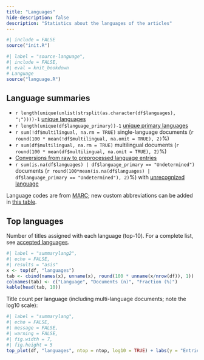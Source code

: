 ```yaml
---
title: "Languages"
hide-description: false
description: "Statistics about the languages of the articles"
---
```


```r
#| include = FALSE
source("init.R")
```
```r
#| label = "source-language",
#| include = FALSE,
#| eval = knit_bookdown
# Language
source("language.R")
```

## Language summaries

 * `r length(unique(unlist(strsplit(as.character(df$languages), ";"))))-1` [unique languages](dataTable/data_table.html?path=../output.tables/languages_accepted.csv)
 * `r length(unique(df$language_primary))-1` [unique primary languages](dataTable/data_table.html?path=../output.tables/language_primary_accepted.csv)  
 * `r sum(!df$multilingual, na.rm = TRUE)` single-language documents (`r round(100 * mean(!df$multilingual, na.omit = TRUE), 2)`%)
 * `r sum(df$multilingual, na.rm = TRUE)` multilingual documents (`r round(100 * mean(df$multilingual, na.omit = TRUE), 2)`%) 
 * [Conversions from raw to preprocessed language entries](dataTable/data_table.html?path=../output.tables/language_conversions.csv) 
 * `r sum(is.na(df$languages) | df$language_primary == "Undetermined")` documents (`r round(100*mean(is.na(df$languages) | df$language_primary == "Undetermined"), 2)`%) with [unrecognized language](dataTable/data_table.html?path=../output.tables/language_discarded.csv)

Language codes are from [MARC](http://www.loc.gov/marc/languages/language_code.html); new custom abbreviations can be added in [this table](dataTable/data_table.html?path=../output.tables/language_abbreviations.csv).



## Top languages

Number of titles assigned with each language (top-10). For a complete list,
see [accepted languages](dataTable/data_table.html?path=../output.tables/language_accepted.csv).

```r
#| label = "summarylang2",
#| echo = FALSE,
#| results = "asis"
x <- top(df, "languages")
tab <- cbind(names(x), unname(x), round(100 * unname(x/nrow(df)), 1))
colnames(tab) <- c("Language", "Documents (n)", "Fraction (%)")
kable(head(tab, 10))
```

Title count per language (including multi-language documents; note the log10 scale):

```r
#| label = "summarylang",
#| echo = FALSE,
#| message = FALSE,
#| warning = FALSE,
#| fig.width = 7,
#| fig.height = 5
top_plot(df, "languages", ntop = ntop, log10 = TRUE) + labs(y = "Entries (n)")
```
